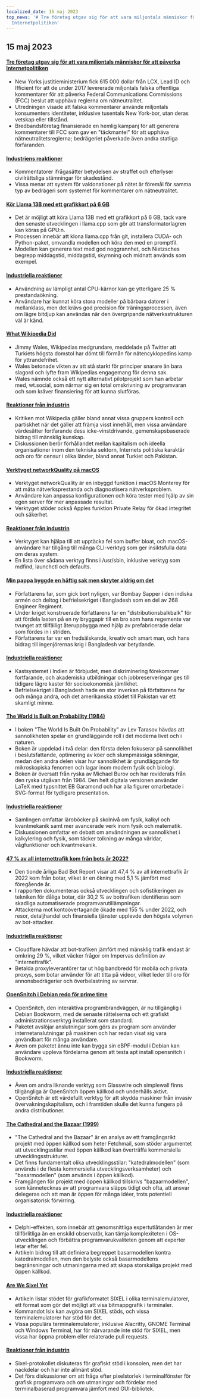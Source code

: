```yaml
---
localized_date: 15 maj 2023
top_news: '# Tre företag utgav sig för att vara miljontals människor för att påverka
  Internetpolitiken'
---
```




<CallToAction />

<Steps>

## 15 maj 2023

#### [Tre företag utgav sig för att vara miljontals människor för att påverka Internetpolitiken](https://ag.ny.gov/press-release/2023/attorney-general-james-secures-615000-companies-supplied-fake-comments-influence)

- New Yorks justitieministerium fick 615 000 dollar från LCX, Lead ID och Ifficient för att de under 2017 levererade miljontals falska offentliga kommentarer för att påverka Federal Communications Commissions (FCC) beslut att upphäva reglerna om nätneutralitet.
- Utredningen visade att falska kommentarer använde miljontals konsumenters identiteter, inklusive tusentals New York-bor, utan deras vetskap eller tillstånd.
- Bredbandsföretag finansierade en hemlig kampanj för att generera kommentarer till FCC som gav en "täckmantel" för att upphäva nätneutralitetsreglerna; bedrägeriet påverkade även andra statliga förfaranden.

#### [Industriens reaktioner](http://news.ycombinator.com/item?id=35934504)

- Kommentatorer ifrågasätter betydelsen av straffet och efterlyser civilrättsliga stämningar för skadestånd.
- Vissa menar att system för valdonationer på nätet är föremål för samma typ av bedrägeri som systemet för kommentarer om nätneutralitet.

#### [Kör Llama 13B med ett grafikkort på 6 GB](https://gist.github.com/rain-1/8cc12b4b334052a21af8029aa9c4fafc)

- Det är möjligt att köra Llama 13B med ett grafikkort på 6 GB, tack vare den senaste utvecklingen i llama.cpp som gör att transformatorlagren kan köras på GPU:n.
- Processen innebär att klona llama.cpp från git, installera CUDA- och Python-paket, omvandla modellen och köra den med en promptfil.
- Modellen kan generera text med god noggrannhet, och Nietzsches begrepp middagstid, middagstid, skymning och midnatt används som exempel.

#### [Industriella reaktioner](http://news.ycombinator.com/item?id=35937505)

- Användning av lämpligt antal CPU-kärnor kan ge ytterligare 25 % prestandaökning.
- Användare har kunnat köra stora modeller på bärbara datorer i mellanklass, men det krävs god precision för träningsprocessen, även om lägre bitdjup kan användas när den övergripande nätverksstrukturen väl är känd.

#### [What Wikipedia Did](https://twitter.com/jimmy_wales/status/1657494022741426180)

- Jimmy Wales, Wikipedias medgrundare, meddelade på Twitter att Turkiets högsta domstol har dömt till förmån för nätencyklopedins kamp för yttrandefrihet.
- Wales betonade vikten av att stå starkt för principer snarare än bara slagord och lyfte fram Wikipedias engagemang för denna sak.
- Wales nämnde också ett nytt alternativt pilotprojekt som han arbetar med, wt.social, som närmar sig en total omskrivning av programvaran och som kräver finansiering för att kunna slutföras.

#### [Reaktioner från industrin](http://news.ycombinator.com/item?id=35935714)

- Kritiken mot Wikipedia gäller bland annat vissa gruppers kontroll och partiskhet när det gäller att främja visst innehåll, men vissa användare värdesätter fortfarande dess icke-vinstdrivande, gemenskapsbaserade bidrag till mänsklig kunskap.
- Diskussionen berör förhållandet mellan kapitalism och ideella organisationer inom den tekniska sektorn, Internets politiska karaktär och oro för censur i olika länder, bland annat Turkiet och Pakistan.

#### [Verktyget networkQuality på macOS](https://cyberhost.uk/the-hidden-macos-speedtest-tool-networkquality/)

- Verktyget networkQuality är en inbyggd funktion i macOS Monterey för att mäta nätverksprestanda och diagnostisera nätverksproblem.
- Användare kan anpassa konfigurationen och köra tester med hjälp av sin egen server för mer anpassade resultat.
- Verktyget stöder också Apples funktion Private Relay för ökad integritet och säkerhet.

#### [Reaktioner från industrin](http://news.ycombinator.com/item?id=35936999)

- Verktyget kan hjälpa till att upptäcka fel som buffer bloat, och macOS-användare har tillgång till många CLI-verktyg som ger insiktsfulla data om deras system.
- En lista över sådana verktyg finns i /usr/sbin, inklusive verktyg som mdfind, launchctl och defaults.

#### [Min pappa byggde en häftig sak men skryter aldrig om det](https://robotsinplainenglish.com/e/2023-04-23-aaba-obit.html)

- Författarens far, som gick bort nyligen, var Bombay Sapper i den indiska armén och deltog i befrielsekriget i Bangladesh som en del av 268 Engineer Regiment.
- Under kriget konstruerade författarens far en "distributionsbalkbalk" för att fördela lasten på en ny bryggapir till en bro som hans regemente var tvunget att tillfälligt återuppbygga med hjälp av prefabricerade delar som fördes in i striden.
- Författarens far var en fredsälskande, kreativ och smart man, och hans bidrag till ingenjörernas krig i Bangladesh var betydande.

#### [Industriella reaktioner](http://news.ycombinator.com/item?id=35934903)

- Kastsystemet i Indien är förbjudet, men diskriminering förekommer fortfarande, och akademiska utbildningar och jobbreserveringar ges till tidigare lägre kaster för socioekonomisk jämlikhet.
- Befrielsekriget i Bangladesh hade en stor inverkan på författarens far och många andra, och det amerikanska stödet till Pakistan var ett skamligt minne.

#### [The World is Built on Probability (1984)](https://archive.org/details/lev-tarasov-the-world-is-built-on-probability-mir-2023)

- I boken "The World Is Built On Probability" av Lev Tarasov hävdas att sannolikheten spelar en grundläggande roll i det moderna livet och i naturen.
- Boken är uppdelad i två delar: den första delen fokuserar på sannolikhet i beslutsfattande, optimering av köer och slumpmässiga sökningar, medan den andra delen visar hur sannolikhet är grundläggande för mikroskopiska fenomen och lagar inom modern fysik och biologi.
- Boken är översatt från ryska av Michael Burov och har reviderats från den ryska utgåvan från 1984. Den helt digitala versionen använder LaTeX med typsnittet EB Garamond och har alla figurer omarbetade i SVG-format för tydligare presentation.

#### [Industriella reaktioner](http://news.ycombinator.com/item?id=35937375)

- Samlingen omfattar läroböcker på skolnivå om fysik, kalkyl och kvantmekanik samt mer avancerade verk inom fysik och matematik.
- Diskussionen omfattar en debatt om användningen av sannolikhet i kalkylering och fysik, som täcker tolkning av många världar, vågfunktioner och kvantmekanik.

#### [47 % av all internettrafik kom från bots år 2022?](https://www.securitymagazine.com/articles/99339-47-of-all-internet-traffic-came-from-bots-in-2022)

- Den tionde årliga Bad Bot Report visar att 47,4 % av all internettrafik år 2022 kom från botar, vilket är en ökning med 5,1 % jämfört med föregående år.
- I rapporten dokumenteras också utvecklingen och sofistikeringen av tekniken för dåliga botar, där 30,2 % av bottrafiken identifieras som skadliga automatiserade programvarutillämpningar.
- Attackerna mot kontoövertagande ökade med 155 % under 2022, och resor, detaljhandel och finansiella tjänster upplevde den högsta volymen av bot-attacker.

#### [Industriella reaktioner](http://news.ycombinator.com/item?id=35938433)

- Cloudflare hävdar att bot-trafiken jämfört med mänsklig trafik endast är omkring 29 %, vilket väcker frågor om Impervas definition av "internettrafik".
- Betalda proxyleverantörer tar ut hög bandbredd för mobila och privata proxys, som botar använder för att titta på videor, vilket leder till oro för annonsbedrägerier och överbelastning av servrar.

#### [OpenSnitch i Debian redo för prime time](https://people.skolelinux.org/pere/blog/OpenSnitch_in_Debian_ready_for_prime_time.html)

- OpenSnitch, den interaktiva programbrandväggen, är nu tillgänglig i Debian Bookworm, med de senaste rättelserna och ett grafiskt administrationsverktyg installerat som standard.
- Paketet avslöjar anslutningar som görs av program som använder internetanslutningar på maskinen och har redan visat sig vara användbart för många användare.
- Även om paketet ännu inte kan bygga sin eBPF-modul i Debian kan användare uppleva fördelarna genom att testa apt install opensnitch i Bookworm.

#### [Industriella reaktioner](http://news.ycombinator.com/item?id=35936044)

- Även om andra liknande verktyg som Glasswire och simplewall finns tillgängliga är OpenSnitch öppen källkod och underhålls aktivt.
- OpenSnitch är ett värdefullt verktyg för att skydda maskiner från invasiv övervakningskapitalism, och i framtiden skulle det kunna fungera på andra distributioner.

#### [The Cathedral and the Bazaar (1999)](http://www.catb.org/~esr/writings/cathedral-bazaar/cathedral-bazaar/cathedral-bazaar/)

- "The Cathedral and the Bazaar" är en analys av ett framgångsrikt projekt med öppen källkod som heter Fetchmail, som stöder argumentet att utvecklingsstilar med öppen källkod kan överträffa kommersiella utvecklingsstrukturer.
- Det finns fundamentalt olika utvecklingsstilar: "katedralmodellen" (som används i de flesta kommersiella utvecklingsverksamheter) och "basarmodellen" (som används i öppen källkod).
- Framgången för projekt med öppen källkod tillskrivs "bazaarmodellen", som kännetecknas av att programvara släpps tidigt och ofta, att ansvar delegeras och att man är öppen för många idéer, trots potentiell organisatorisk förvirring.

#### [Industriella reaktioner](http://news.ycombinator.com/item?id=35939383)

- Delphi-effekten, som innebär att genomsnittliga expertutlåtanden är mer tillförlitliga än en enskild observatör, kan tämja komplexiteten i OS-utvecklingen och förbättra programvarukvaliteten genom att experter letar efter fel.
- Artikeln bidrog till att definiera begreppet basarmodellen kontra katedralmodellen, men den belyste också basarmodellens begränsningar och utmaningarna med att skapa storskaliga projekt med öppen källkod.

#### [Are We Sixel Yet](https://www.arewesixelyet.com/)

- Artikeln listar stödet för grafikformatet SIXEL i olika terminalemulatorer, ett format som gör det möjligt att visa bitmappgrafik i terminaler.
- Kommandot lsix kan avgöra om SIXEL stöds, och vissa terminalemulatorer har stöd för det.
- Vissa populära terminalemulatorer, inklusive Alacritty, GNOME Terminal och Windows Terminal, har för närvarande inte stöd för SIXEL, men vissa har öppna problem eller relaterade pull requests.

#### [Reaktioner från industrin](http://news.ycombinator.com/item?id=35936331)

- Sixel-protokollet diskuteras för grafiskt stöd i konsolen, men det har nackdelar och har inte allmänt stöd.
- Det förs diskussioner om att fråga efter pixelstorlek i terminalfönster för grafisk programvara och om utmaningar och fördelar med terminalbaserad programvara jämfört med GUI-bibliotek.

</Steps>
